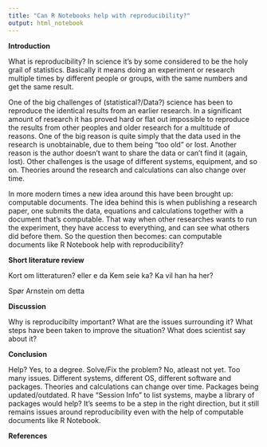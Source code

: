 ```yaml
---
title: "Can R Notebooks help with reproducibility?"
output: html_notebook
---
```


**Introduction**

What is reproducibility? In science it's by some considered to be the holy grail of statistics. Basically it means doing an experiment or research multiple times by different people or groups, with the same numbers and get the same result.

One of the big challenges of (statistical?/Data?) science has been to reproduce the identical results from an earlier research. In a significant amount of research it has proved hard or flat out impossible to reproduce the results from other peoples and older research for a multitude of reasons. One of the big reason is quite simply that the data used in the research is unobtainable, due to them being "too old" or lost. Another reason is the author doesn't want to share the data or can't find it (again, lost). Other challenges is the usage of different systems, equipment, and so on. Theories around the research and calculations can also change over time.

In more modern times a new idea around this have been brought up: computable documents. The idea behind this is when publishing a research paper, one submits the data, equations and calculations together with a document that's computable. That way when other researches wants to run the experiment, they have access to everything, and can see what others did before them. So the question then becomes: can computable documents like R Notebook help with reproducibility?

**Short literature review**

Kort om litteraturen? eller e da Kem seie ka? Ka vil han ha her?

Spør Arnstein om detta

**Discussion**

Why is reproducibilty important? What are the issues surrounding it? What steps have been taken to improve the situation? What does scientist say about it?

**Conclusion**

Help? Yes, to a degree. Solve/Fix the problem? No, atleast not yet. Too many issues. Different systems, different OS, different software and packages. Theories and calculations can change over time. Packages being updated/outdated. R have "Session Info" to list systems, maybe a library of packages would help? It's seems to be a step in the right direction, but it still remains issues around reproducibility even with the help of computable documents like R Notebook.

**References**
